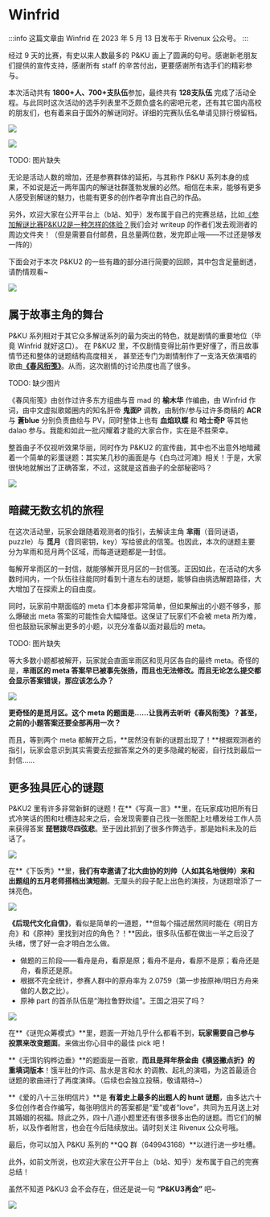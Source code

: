# Winfrid

:::info
这篇文章由 Winfrid 在 2023 年 5 月 13 日发布于 Rivenux 公众号。
:::

经过 9 天的比赛，有史以来人数最多的 P&KU 画上了圆满的句号。感谢新老朋友们提供的宣传支持，感谢所有 staff 的辛苦付出，更要感谢所有选手们的精彩参与。

本次活动共有 **1800+人、700+支队伍**参加，最终共有 **128支队伍** 完成了活动全程。与此同时这次活动的选手列表里不乏颇负盛名的密吧元老，还有其它国内高校的朋友们，也有着来自于国外的解谜同好。详细的完赛队伍名单请见排行榜留档。

![](./01-winfrid.assets/image_1.webp)

![](./01-winfrid.assets/image_2.webp)

TODO: 图片缺失

无论是活动人数的增加，还是参赛群体的延拓，与其称作 P&KU 系列本身的成果，不如说是近一两年国内的解谜社群蓬勃发展的必然。相信在未来，能够有更多人感受到解谜的魅力，也能有更多的创作者孕育出自己的作品。

另外，欢迎大家在公开平台上（b站、知乎）发布属于自己的完赛总结，比如[《参加解谜比赛P&KU2是一种怎样的体验？](https://www.zhihu.com/question/599667777)我们会对 writeup 的作者们发去观测者的周边文件夹！（但是需要自付邮费，且总量两位数，发完即止哦——不过还是够发一阵的）

下面会对于本次 P&KU2 的一些有趣的部分进行简要的回顾，其中包含足量剧透，请酌情观看\~

![](./01-winfrid.assets/image_3.webp)

## 属于故事主角的舞台

P&KU 系列相对于其它众多解谜系列的最为突出的特色，就是剧情的重要地位（毕竟 Winfrid 就好这口）。
在 P&KU2 里，不仅剧情变得比前作更好懂了，而且故事情节还和整体的谜题结构高度相关，
甚至还专门为剧情制作了一支洛天依演唱的歌曲[**《春风衔笺》**](../01-zhu-ti-qu.mdx)。从而，这次剧情的讨论热度也高了很多。

TODO: 缺少图片

《春风衔笺》由创作过许多东方组曲与音 mad 的 **榆木华** 作编曲，由 Winfrid 作词，由中文虚拟歌姬圈内的知名肝帝 **鬼面P** 调教，由制作/参与过许多商稿的 **ACR** 与 **蒼blue** 分别负责曲绘与 PV，同时整体上也有 **血焰玖蝶** 和 **哈士奇P** 等其他 dalao 参与。我能和如此一批闪耀着才能的大家合作，实在是不胜荣幸。

整首曲子不仅视听效果华丽，同时作为 P&KU2 的宣传曲，其中也不出意外地暗藏着一个简单的彩蛋谜题：其实某几秒的画面是与《白鸟过河滩》相关！于是，大家很快地就解出了正确答案，不过，这就是这首曲子的全部秘密吗？

![](./01-winfrid.assets/image_4.webp)

## 暗藏无数玄机的旅程

在这次活动里，玩家会跟随着观测者的指引，去解读主角 **芈雨**（音同谜语，puzzle）与 **觅月**（音同密钥，key）写给彼此的信笺。也因此，本次的谜题主要分为芈雨和觅月两个区域，而每道谜题都是一封信。

每解开芈雨区的一封信，就能够解开觅月区的一封信笺。正因如此，在活动的大多数时间内，一个队伍往往能同时看到十道左右的谜题，能够自由挑选解题路径，大大增加了在探索上的自由度。

同时，玩家前中期面临的 meta 们本身都非常简单，但如果解出的小题不够多，那么爆破出 meta 答案的可能性会大幅降低。这保证了玩家们不会被 meta 所为难，但也鼓励玩家解出更多的小题，以充分准备以面对最后的 meta。

TODO: 图片缺失

等大多数小题都被解开，玩家就会直面芈雨区和觅月区各自的最终 meta。奇怪的是，**芈雨区的 meta 答案早已被事先张扬，而且也无法修改。而且无论怎么提交都会显示答案错误，那应该怎么办？**

![](./01-winfrid.assets/image_5.webp)

**更奇怪的是觅月区。这个 meta 的题面是……让我再去听听《春风衔笺》？甚至，之前的小题答案还要全部再用一次？**

而且，等到两个 meta 都解开之后，**居然没有新的谜题出现了！**根据观测者的指引，玩家会意识到其实需要去挖掘答案之外的更多隐藏的秘密，自行找到最后一封信……

## 更多独具匠心的谜题

P&KU2 里有许多非常新鲜的谜题！在**《写真一言》**里，在玩家成功把所有日式冷笑话的图和吐槽连起来之后，会发现需要自己找一张图配上吐槽发给工作人员来获得答案 **琵琶拨尽四弦悲**。至于因此抓到了很多作弊选手，那是始料未及的后话了。

![](./01-winfrid.assets/image_6.webp)

在**《下饭秀》**里，**我们有幸邀请了北大曲协的刘帅（人如其名地很帅）来和出题组的五月老师搭档出演短剧**。无厘头的段子配上出色的演技，为谜题增添了一抹亮色。

![](./01-winfrid.assets/image_7.webp)

**《后现代文化自信》**，看似是简单的一道题，**但每个描述居然同时能在《明日方舟》和《原神》里找到对应的角色？！**因此，很多队伍都在做出一半之后没了头绪，愣了好一会才明白怎么做。

- 做题的三阶段——看舟是舟，看原是原；看舟不是舟，看原不是原；看舟还是舟，看原还是原。
- 根据不完全统计，参赛人群中的原舟率为 2.0759（第一步按原神/明日方舟来做的人数之比）。
- 原神 part 的首杀队伍是“海拉鲁野炊组”。王国之泪买了吗？

![](./01-winfrid.assets/image_8.webp)

在**《谜兜众筹模式》**里，题面一开始几乎什么都看不到，**玩家需要自己参与投票来改变题面**。来做出你心目中的最佳 pick 吧！

**《无饵钓钩桦边垂》**的题面是一首歌，**而且是拜年祭金曲《横竖撇点折》的重填词版本**！饿半肚的作词、盐水是言和水 的调教、起礼的演唱，为这首最适合谜题的歌曲进行了再度演绎。（后续也会独立投稿，敬请期待\~）

**《爱的八十三张明信片》**是 **有着史上最多的出题人的 hunt 谜题**，由多达六十多位创作者合作编写，每张明信片的答案都是“爱”或者“love”，共同为五月送上对其婚姻的祝福。除此之外，四十八道小题里还有很多很多出色的谜题。而它们的解析，以及作者附言，也会在今后陆续放出。请时刻关注 Rivenux 公众号哦。

最后，你可以加入 P&KU 系列的 **QQ 群（649943168）**以进行进一步吐槽。

此外，如前文所说，也欢迎大家在公开平台上（b站、知乎）发布属于自己的完赛总结！

虽然不知道 P&KU3 会不会存在，但还是说一句 **“P&KU3再会”** 吧\~

![](./01-winfrid.assets/image_9.webp)
